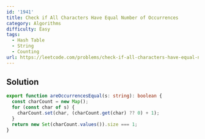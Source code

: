 ```yaml
---
id: '1941'
title: Check if All Characters Have Equal Number of Occurrences
category: Algorithms
difficulty: Easy
tags:
  - Hash Table
  - String
  - Counting
url: https://leetcode.com/problems/check-if-all-characters-have-equal-number-of-occurrences
---
```


## Solution

```typescript filename="solution.ts" copy
export function areOccurrencesEqual(s: string): boolean {
  const charCount = new Map();
  for (const char of s) {
    charCount.set(char, (charCount.get(char) ?? 0) + 1);
  }
  return new Set(charCount.values()).size === 1;
}
```
